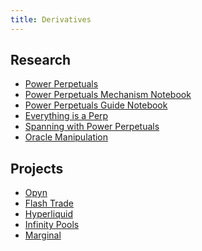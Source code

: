 ```yaml
---
title: Derivatives
---
```


## Research

- [Power Perpetuals](https://www.paradigm.xyz/2021/08/power-perpetuals)
- [Power Perpetuals Mechanism Notebook](https://colab.research.google.com/drive/1mrxubKiFUhlavol4a38NJYaANdSNAEun#scrollTo=OOaOjEWI0DQJ)
- [Power Perpetuals Guide Notebook](https://colab.research.google.com/drive/1HTM_2j0jmda9tzN_uskBPz9Rpma8Lp3C#scrollTo=rnaQgc7nWKSU)
- [Everything is a Perp](https://research.opyn.co/everything-is-a-perp)
- [Spanning with Power Perpetuals](https://papers.ssrn.com/sol3/papers.cfm?abstract_id=4317072)
- [Oracle Manipulation](https://drive.google.com/file/d/1dMH_HRqKEAupnv_e3ffeAomkQPQDXmbx/view?ts=65a557cd)

## Projects

- [Opyn](https://www.opyn.co/)
- [Flash Trade](https://twitter.com/FlashTrade_)
- [Hyperliquid](https://hyperliquid.xyz)
- [Infinity Pools](https://docs.infinitypools.finance/)
- [Marginal](https://docsend.com/view/rc6sv24758cwxu9j)